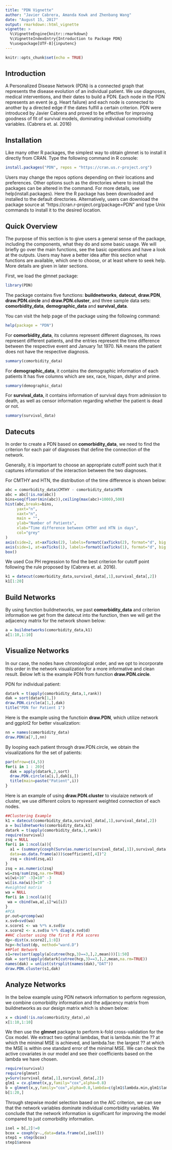 ---
title: "PDN Vignette"
author: "Javier Cabrera, Amanda Kowk and Zhenbang Wang"
date: "August 15, 2017"
output: rmarkdown::html_vignette
vignette: >
  %\VignetteEngine{knitr::rmarkdown}
  %\VignetteIndexEntry{Introduction to Package PDN}
  %\usepackage[UTF-8]{inputenc}
---

```{r setup, include=FALSE}
knitr::opts_chunk$set(echo = TRUE)
```

## Introduction

A Personalized Disease Network (PDN) is a connected graph that represents the disease evolution of an individual patient. We use diagnoses, medical interventions, and their dates to build a PDN. Each node in the PDN represents an event (e.g. Heart failure) and each node is connected to another by a directed edge if the dates fulfill a certain criterion. PDN were introduced by Javier Cabrera and proved to be effective for improving goodness of fit of survival models, dominating individual comorbidity variables. (Cabrera et. al. 2016)


## Installation

Like many other R packages, the simplest way to obtain glmnet is to install it directly from CRAN. Type the following command in R console:

```{r install, eval=FALSE}
install.packages("PDN", repos = "https://cran.us.r-project.org")
```

Users may change the repos options depending on their locations and preferences. Other options such as the directories where to install the packages can be altered in the command. For more details, see help(install.packages).
Here the R package has been downloaded and installed to the default directories.
Alternatively, users can download the package source at "https://cran.r-project.org/package=PDN" and type Unix commands to install it to the desired location.

## Quick Overview

The purpose of this section is to give users a general sense of the package, including the components, what they do and some basic usage. We will briefly go over the main functions, see the basic operations and have a look at the outputs. Users may have a better idea after this section what functions are available, which one to choose, or at least where to seek help. More details are given in later sections.

First, we load the glmnet package:

```{r load, echo=TRUE}
library(PDN)
```

The package contains five functions: __buildnetworks__, __datecut__, __draw.PDN__, __draw.PDN.circle__ and __draw.PDN.cluster__, and three sample data sets: __comorbidity_data__, __demographic_data__ and __survival_data__. 

You can visit the help page of the package using the following command:

```{r help, eval=FALSE}
help(package = "PDN")
```

For __comorbidity_data__, its columns represent different diagnoses, its rows represent different patients, and the entries represent the time difference between the respective event and January 1st 1970. NA means the patient does not have the respective diagnosis. 

```{r comorbidity_data, echo=TRUE}
summary(comorbidity_data)
```

For __demographic_data__, it contains the demographic information of each patients It has five columns which are sex, race, hispan, dshyr and prime.

```{r demographic_data, echo=TRUE}
summary(demographic_data)
```

For __survival_data__, it contains information of survival days from admission to death, as well as censor information regarding whether the patient is dead or not. 
```{r survival_data, echo=TRUE}
summary(survival_data)
```


## Datecuts
In order to create a PDN based on __comorbidity_data__, we need to find the criterion for each pair of diagnoses that define the connection of the network. 

Generally, it is important to choose an appropriate cutoff point such that it captures information of the interaction between the two diagnoses. 

For CMTHY and HTN, the distribution of the time difference is shown below:

```{r hist, echo=FALSE, fig.height = 3, fig.width = 5, fig.align = "center"}
abc = comorbidity_data$CMTHY - comorbidity_data$HTN
abc = abc[!is.na(abc)]
bins=seq(floor(min(abc)),ceiling(max(abc)+1000),500)
hist(abc,breaks=bins,
     yaxt="n",
     xaxt="n",
     main = "",
     ylab="Number of Patients",                         
     xlab="Time difference between CMTHY and HTN in days", 
     col="grey"                                      
)
axis(side=2, at=axTicks(2), labels=formatC(axTicks(2), format="d", big.mark=','))
axis(side=1, at=axTicks(1), labels=formatC(axTicks(1), format="d", big.mark=','))
box()
```

We used Cox PH regression to find the best criterion for cutoff point following the rule proposed by (Cabrera et. al.  2016). 
```{r datecut, echo=TRUE, warning=FALSE}
k1 = datecut(comorbidity_data,survival_data[,1],survival_data[,2])
k1[1:20]
```

## Build Networks

By using function buildnetworks, we past __comorbidity_data__ and criterion information we get from the datecut into the function, then we will get the adjacency matrix for the network shown below:
```{r network, echo=TRUE}
a = buildnetworks(comorbidity_data,k1)
a[1:10,1:10]
```

## Visualize Networks
In our case, the nodes have chronological order, and we opt to incorporate this order in the network visualization for a more informative and clean result. Below left is the example PDN from function __draw.PDN.circle__.

PDN for individual patient:
```{r plotnetwork, echo=FALSE, fig.align="center", fig.height=3, fig.width=5}
datark = t(apply(comorbidity_data,1,rank))
dak = sort(datark[1,])
draw.PDN.circle(a[1,],dak)
title("PDN for Patient 1")
```

Here is the example using the functioin __draw.PDN__, which utilize network and ggplot2 for better visualization:

```{r plotnetwork2, echo=FALSE, fig.align="center", fig.height=4, fig.width=5}
nn = names(comorbidity_data)
draw.PDN(a[7,],nn)
```


By looping each patient through draw.PDN.circle, we obtain the visualizations for the set of patients:
```{r plotnetwork1, echo=FALSE, fig.height = 5, fig.width = 7, fig.align = "center"}
par(mfrow=c(4,5))
for(i in 1 : 20){
  dak = apply(datark,2,sort)
  draw.PDN.circle(a[i,],dak[i,])
  title(main=paste("Patient",i))
}
```
Here is an example of using __draw.PDN.cluster__ to visulaize network of cluster, we use different colors to represent weighted connection of each nodes. 

```{r plotnetwork3, echo=FALSE, fig.align="center", fig.height=5, fig.width=7, warning=FALSE}
##Clustering Example
k1 = datecut(comorbidity_data,survival_data[,1],survival_data[,2])
a = buildnetworks(comorbidity_data,k1)
datark = t(apply(comorbidity_data,1,rank))
require(survival)
zsq = NULL
for(i in 1:ncol(a)){
  a1 = (summary(coxph(Surv(as.numeric(survival_data[,1]),survival_data[,2]) ~ a[,i],
  data=as.data.frame(a)))$coefficient[,4])^2
  zsq = cbind(zsq,a1)
}
zsq = as.numeric(zsq)
wi=zsq/sum(zsq,na.rm=TRUE)
wi[wi<10^ -3]=10^ -3
wi[is.na(wi)]=10^ -3
#weighted matrix
wa = NULL
for(i in 1:ncol(a)){
 wa = cbind(wa,a[,i]*wi[i])
}
#PCA
pr.out=prcomp(wa)
x.svd=svd(wa)
x.score1 <- wa %*% x.svd$v
x.score2 <- x.svd$u %*% diag(x.svd$d)
##HC cluster using the first 8 PCA scores
dp<-dist(x.score2[,1:8])
hcp<-hclust(dp, method="ward.D")
##Plot Network
s1=rev(sort(apply(a[cutree(hcp,3)==3,],2,mean)))[1:50]
dak = sort(apply(datark[cutree(hcp,3)==3,],2,mean,na.rm=TRUE))
names(dak) = unlist(strsplit(names(dak),"DAT"))
draw.PDN.cluster(s1,dak)
```

## Analyze Networks
In the below example using PDN network information to perform regression, we combine comorbidity information and the adjacency matrix from buildnetworks as our design matrix which is shown below:
```{r glmnet, echo=TRUE}
x = cbind(!is.na(comorbidity_data),a)
x[1:10,1:10]
```
We then use the __glmnet__ package to perform k-fold cross-validation for the Cox model. We extract two optimal lambdas, that is lambda.min: the ?? at which the minimal MSE is achieved, and lambda.1se: the largest ?? at which the MSE is within one standard error of the minimal MSE.
We can check the active covariates in our model and see their coefficients based on the lambda we have chosen.

```{r glmnet1, echo=TRUE}
require(survival)
require(glmnet)
y=Surv(survival_data[,1],survival_data[,2])
glm1 = cv.glmnet(x,y,family="cox",alpha=0.8)
b = glmnet(x,y,family="cox",alpha=0.8,lambda=c(glm1$lambda.min,glm1$lambda.1se))$beta
b[1:20,]
```
Through stepwise model selection based on the AIC criterion, we can see that the network variables dominate individual comorbidity variables. We conclude that the network information is significant for improving the model compared to just comorbidity information. 
```{r glmnet2, eval=FALSE}
isel = b[,2]!=0
bcox = coxph(y~.,data=data.frame(x[,isel]))
step1 = step(bcox)
step1$anova
```

